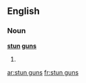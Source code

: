 ==English==

===Noun===
'''[[stun]] [[gun]]s'''

# {{plural of|[[stun gun]]}}

[[ar:stun guns]]
[[fr:stun guns]]